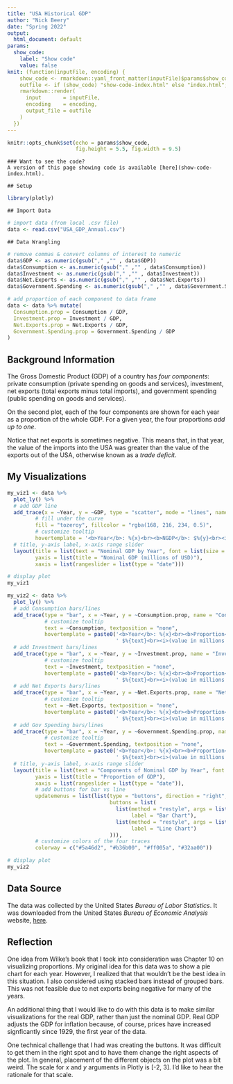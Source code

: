 ```yaml
---
title: "USA Historical GDP"
author: "Nick Beery"
date: "Spring 2022"
output: 
  html_document: default
params: 
  show_code: 
    label: "Show code"
    value: false
knit: (function(inputFile, encoding) {
    show_code <- rmarkdown::yaml_front_matter(inputFile)$params$show_code$value;
    outfile <- if (show_code) "show-code-index.html" else "index.html";
    rmarkdown::render( 
      input       = inputFile, 
      encoding    = encoding, 
      output_file = outfile
    )
  })
---
```


```r
knitr::opts_chunk$set(echo = params$show_code,
                      fig.height = 5.5, fig.width = 9.5)
```

```block
### Want to see the code?
A version of this page showing code is available [here](show-code-index.html).
```

```block
## Setup
```
```r
library(plotly)
```

```block
## Import Data
```
```r
# import data (from local .csv file)
data <- read.csv("USA_GDP_Annual.csv")
```

```block
## Data Wrangling
```
```r
# remove commas & convert columns of interest to numeric
data$GDP <- as.numeric(gsub("," ,"" , data$GDP))
data$Consumption <- as.numeric(gsub("," ,"" , data$Consumption))
data$Investment <- as.numeric(gsub("," ,"" , data$Investment))
data$Net.Exports <- as.numeric(gsub("," ,"" , data$Net.Exports))
data$Government.Spending <- as.numeric(gsub("," ,"" , data$Government.Spending))
```
```r
# add proportion of each component to data frame
data <- data %>% mutate(
  Consumption.prop = Consumption / GDP,
  Investment.prop = Investment / GDP,
  Net.Exports.prop = Net.Exports / GDP,
  Government.Spending.prop = Government.Spending / GDP
)
```

## Background Information
The Gross Domestic Product (GDP) of a country has *four components*: private consumption (private spending on goods and services), investment, net exports (total exports minus total imports), and government spending (public spending on goods and services).

On the second plot, each of the four components are shown for each year as a proportion of the whole GDP. For a given year, the four proportions *add up to one*.

Notice that net exports is sometimes negative. This means that, in that year, the value of the imports into the USA was greater than the value of the exports out of the USA, otherwise known as a *trade deficit*.

## My Visualizations
```r
my_viz1 <- data %>%
  plot_ly() %>%
  # add GDP line
  add_trace(x = ~Year, y = ~GDP, type = "scatter", mode = "lines", name = "Nominal GDP\nBy Year",
         # fill under the curve
         fill = "tozeroy", fillcolor = "rgba(168, 216, 234, 0.5)",
         # customize tooltip
         hovertemplate = '<b>Year</b>: %{x}<br><b>NGDP</b>: $%{y}<br><i>(value in millions of USD)</i>') %>%
  # title, y-axis label, x-axis range slider
  layout(title = list(text = "Nominal GDP by Year", font = list(size = 22), y = 0.99),
         yaxis = list(title = "Nominal GDP (millions of USD)"),
         xaxis = list(rangeslider = list(type = "date")))

# display plot
my_viz1
```
```r
my_viz2 <- data %>%
  plot_ly() %>%
  # add Consumption bars/lines
  add_trace(type = "bar", x = ~Year, y = ~Consumption.prop, name = "Consumption", 
            # customize tooltip
            text = ~Consumption, textposition = "none",
            hovertemplate = paste0('<b>Year</b>: %{x}<br><b>Proportion</b>: %{y:.4f}<br><b>Value</b>:',
                                   ' $%{text}<br><i>(value in millions of USD)</i>')) %>%
  # add Investment bars/lines
  add_trace(type = "bar", x = ~Year, y = ~Investment.prop, name = "Investment", 
            # customize tooltip
            text = ~Investment, textposition = "none",
            hovertemplate = paste0('<b>Year</b>: %{x}<br><b>Proportion</b>: %{y:.4f}<br><b>Value</b>:',
                                   ' $%{text}<br><i>(value in millions of USD)</i>')) %>%
  # add Net Exports bars/lines
  add_trace(type = "bar", x = ~Year, y = ~Net.Exports.prop, name = "Net Exports", 
            # customize tooltip
            text = ~Net.Exports, textposition = "none",
            hovertemplate = paste0('<b>Year</b>: %{x}<br><b>Proportion</b>: %{y:.4f}<br><b>Value</b>:',
                                   ' $%{text}<br><i>(value in millions of USD)</i>')) %>%
  # add Gov Spending bars/lines
  add_trace(type = "bar", x = ~Year, y = ~Government.Spending.prop, name = "Government Spending",
            # customize tooltip
            text = ~Government.Spending, textposition = "none",
            hovertemplate = paste0('<b>Year</b>: %{x}<br><b>Proportion</b>: %{y:.4f}<br><b>Value</b>:',
                                   ' $%{text}<br><i>(value in millions of USD)</i>')) %>%
  # title, y-axis label, x-axis range slider
  layout(title = list(text = "Components of Nominal GDP by Year", font = list(size = 22), y = 0.99), 
         yaxis = list(title = "Proportion of GDP"),
         xaxis = list(rangeslider = list(type = "date")),
         # add buttons for bar vs line
         updatemenus = list(list(type = "buttons", direction = "right", x = 0.79, y = 0.98,
                                 buttons = list(
                                   list(method = "restyle", args = list("type", "bar"), 
                                        label = "Bar Chart"),
                                   list(method = "restyle", args = list("type", "lines"), 
                                        label = "Line Chart")
                                 ))),
         # customize colors of the four traces
         colorway = c("#5a46d2", "#b36b00", "#ff005a", "#32aa00"))

# display plot
my_viz2
```

## Data Source
The data was collected by the United States *Bureau of Labor Statistics*. It was downloaded from the United States *Bureau of Economic Analysis* website, [here](https://apps.bea.gov/iTable/iTable.cfm?reqid=19&step=2).

## Reflection
One idea from Wilke's book that I took into consideration was Chapter 10 on visualizing proportions. My original idea for this data was to show a pie chart for each year. However, I realized that that wouldn't be the best idea in this situation. I also considered using stacked bars instead of grouped bars. This was not feasible due to net exports being negative for many of the years.

An additional thing that I would like to do with this data is to make similar visualizations for the real GDP, rather than just the nominal GDP. Real GDP adjusts the GDP for inflation because, of course, prices have increased signficantly since 1929, the first year of the data.

One technical challenge that I had was creating the buttons. It was difficult to get them in the right spot and to have them change the right aspects of the plot. In general, placement of the different objects on the plot was a bit weird. The scale for *x* and *y* arguments in Plotly is [-2, 3]. I'd like to hear the rationale for that scale.
